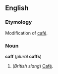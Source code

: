 ==English==
===Etymology===
Modification of [[café]].

===Noun===
'''caff''' (''plural'' '''caffs''')

#(''British slang'') [[Café]].